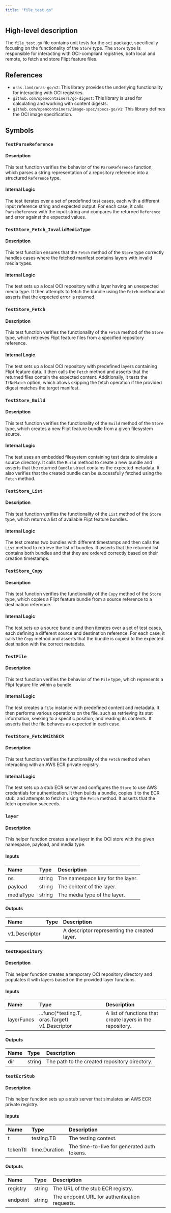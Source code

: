 ```yaml
---
title: "file_test.go"
---
```


## High-level description
The `file_test.go` file contains unit tests for the `oci` package, specifically focusing on the functionality of the `Store` type. The `Store` type is responsible for interacting with OCI-compliant registries, both local and remote, to fetch and store Flipt feature files.

## References
- `oras.land/oras-go/v2`: This library provides the underlying functionality for interacting with OCI registries.
- `github.com/opencontainers/go-digest`: This library is used for calculating and working with content digests.
- `github.com/opencontainers/image-spec/specs-go/v1`: This library defines the OCI image specification.

## Symbols

### `TestParseReference`
#### Description
This test function verifies the behavior of the `ParseReference` function, which parses a string representation of a repository reference into a structured `Reference` type.

#### Internal Logic
The test iterates over a set of predefined test cases, each with a different input reference string and expected output. For each case, it calls `ParseReference` with the input string and compares the returned `Reference` and error against the expected values.

### `TestStore_Fetch_InvalidMediaType`
#### Description
This test function ensures that the `Fetch` method of the `Store` type correctly handles cases where the fetched manifest contains layers with invalid media types.

#### Internal Logic
The test sets up a local OCI repository with a layer having an unexpected media type. It then attempts to fetch the bundle using the `Fetch` method and asserts that the expected error is returned.

### `TestStore_Fetch`
#### Description
This test function verifies the functionality of the `Fetch` method of the `Store` type, which retrieves Flipt feature files from a specified repository reference.

#### Internal Logic
The test sets up a local OCI repository with predefined layers containing Flipt feature data. It then calls the `Fetch` method and asserts that the returned files contain the expected content. Additionally, it tests the `IfNoMatch` option, which allows skipping the fetch operation if the provided digest matches the target manifest.

### `TestStore_Build`
#### Description
This test function verifies the functionality of the `Build` method of the `Store` type, which creates a new Flipt feature bundle from a given filesystem source.

#### Internal Logic
The test uses an embedded filesystem containing test data to simulate a source directory. It calls the `Build` method to create a new bundle and asserts that the returned `Bundle` struct contains the expected metadata. It also verifies that the created bundle can be successfully fetched using the `Fetch` method.

### `TestStore_List`
#### Description
This test function verifies the functionality of the `List` method of the `Store` type, which returns a list of available Flipt feature bundles.

#### Internal Logic
The test creates two bundles with different timestamps and then calls the `List` method to retrieve the list of bundles. It asserts that the returned list contains both bundles and that they are ordered correctly based on their creation timestamps.

### `TestStore_Copy`
#### Description
This test function verifies the functionality of the `Copy` method of the `Store` type, which copies a Flipt feature bundle from a source reference to a destination reference.

#### Internal Logic
The test sets up a source bundle and then iterates over a set of test cases, each defining a different source and destination reference. For each case, it calls the `Copy` method and asserts that the bundle is copied to the expected destination with the correct metadata.

### `TestFile`
#### Description
This test function verifies the behavior of the `File` type, which represents a Flipt feature file within a bundle.

#### Internal Logic
The test creates a `File` instance with predefined content and metadata. It then performs various operations on the file, such as retrieving its stat information, seeking to a specific position, and reading its contents. It asserts that the file behaves as expected in each case.

### `TestStore_FetchWithECR`
#### Description
This test function verifies the functionality of the `Fetch` method when interacting with an AWS ECR private registry.

#### Internal Logic
The test sets up a stub ECR server and configures the `Store` to use AWS credentials for authentication. It then builds a bundle, copies it to the ECR stub, and attempts to fetch it using the `Fetch` method. It asserts that the fetch operation succeeds.

### `layer`
#### Description
This helper function creates a new layer in the OCI store with the given namespace, payload, and media type.

#### Inputs
| Name | Type | Description |
|:-----|:-----|:------------|
| ns | string | The namespace key for the layer. |
| payload | string | The content of the layer. |
| mediaType | string | The media type of the layer. |

#### Outputs
| Name | Type | Description |
|:-----|:-----|:------------|
| v1.Descriptor |  | A descriptor representing the created layer. |

### `testRepository`
#### Description
This helper function creates a temporary OCI repository directory and populates it with layers based on the provided layer functions.

#### Inputs
| Name | Type | Description |
|:-----|:-----|:------------|
| layerFuncs | ...func(*testing.T, oras.Target) v1.Descriptor | A list of functions that create layers in the repository. |

#### Outputs
| Name | Type | Description |
|:-----|:-----|:------------|
| dir | string | The path to the created repository directory. |

### `testEcrStub`
#### Description
This helper function sets up a stub server that simulates an AWS ECR private registry.

#### Inputs
| Name | Type | Description |
|:-----|:-----|:------------|
| t | testing.TB | The testing context. |
| tokenTtl | time.Duration | The time-to-live for generated auth tokens. |

#### Outputs
| Name | Type | Description |
|:-----|:-----|:------------|
| registry | string | The URL of the stub ECR registry. |
| endpoint | string | The endpoint URL for authentication requests. |

